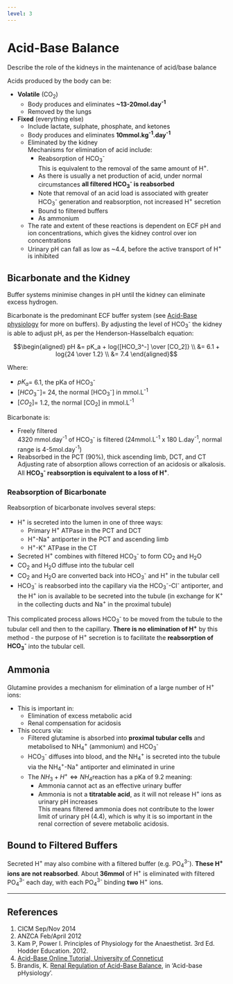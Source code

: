 ```yaml
---
level: 3
---
```


# Acid-Base Balance

:::CICM
Describe the role of the kidneys in the maintenance of acid/base balance
:::

Acids produced by the body can be:

* **Volatile** (CO~2~)\
    * Body produces and eliminates <strong>~13-20mol.day^-1^</strong>
    * Removed by the lungs
* **Fixed** (everything else)
    * Include lactate, sulphate, phosphate, and ketones
    * Body produces and eliminates <strong>10mmol.kg^-1^.day^-1^</strong>
    * Eliminated by the kidney\
    Mechanisms for elimination of acid include:
        * Reabsorption of HCO~3~^-^\
        This is equivalent to the removal of the same amount of H^+^.
        * As there is usually a net production of acid, under normal circumstances **all filtered HCO~3~^-^ is reabsorbed**
        * Note that removal of an acid load is associated with greater HCO~3~^-^ generation and reabsorption, not increased H^+^ secretion 
        * Bound to filtered buffers
        * As ammonium
    * The rate and extent of these reactions is dependent on ECF pH and ion concentrations, which gives the kidney control over ion concentrations
    * Urinary pH can fall as low as ~4.4, before the active transport of H^+^ is inhibited


## Bicarbonate and the Kidney

Buffer systems minimise changes in pH until the kidney can eliminate excess hydrogen.

Bicarbonate is the predominant ECF buffer system (see [Acid-Base physiology](principles-of-acid-base-physiology.md) for more on buffers). By adjusting the level of HCO~3~^-^ the kidney is able to adjust pH, as per the Henderson-Hasselbalch equation:

$$\begin{aligned}
pH &= pK_a + log{[HCO_3^-] \over [CO_2]} \\
&= 6.1 + log{24 \over 1.2} \\
&= 7.4
\end{aligned}$$

Where:

* $pK_a$= 6.1, the pKa of HCO~3~^-^
* $[HCO_3^-]$= 24, the normal [HCO~3~^-^] in mmol.L^-1^
* $[CO_2]$= 1.2, the normal [CO~2~] in mmol.L^-1^

Bicarbonate is:

* Freely filtered\
4320 mmol.day^-1^ of HCO~3~^-^ is filtered (24mmol.L^-1^ x 180 L.day^-1^, normal range is 4-5mol.day^-1^)
* Reabsorbed in the PCT (90%), thick ascending limb, DCT, and CT\
Adjusting rate of absorption allows correction of an acidosis or alkalosis. All **HCO~3~^-^ reabsorption is equivalent to a loss of H^+^**.

### Reabsorption of Bicarbonate

Reabsorption of bicarbonate involves several steps:

* H^+^ is secreted into the lumen in one of three ways:
    * Primary H^+^ ATPase in the PCT and DCT
    * H^+^-Na^+^ antiporter in the PCT and ascending limb
    * H^+^-K^+^ ATPase in the CT
* Secreted H^+^ combines with filtered HCO~3~^-^ to form CO~2~ and H~2~O
* CO~2~ and H~2~O diffuse into the tubular cell
* CO~2~ and H~2~O are converted back into HCO~3~^-^ and H^+^ in the tubular cell
* HCO~3~^-^ is reabsorbed into the capillary via the HCO~3~^-^-Cl^-^ antiporter, and the H^+^ ion is available to be secreted into the tubule (in exchange for K^+^ in the collecting ducts and Na^+^ in the proximal tubule)

This complicated process allows HCO~3~^-^ to be moved from the tubule to the tubular cell and then to the capillary. **There is no elimination of H^+^** by this method - the purpose of H^+^ secretion is to facilitate the **reabsorption of HCO~3~^-^** into the tubular cell.

## Ammonia

Glutamine provides a mechanism for elimination of a large number of H^+^ ions:

* This is important in:
    * Elimination of excess metabolic acid
    * Renal compensation for acidosis
* This occurs via:
    * Filtered glutamine is absorbed into **proximal tubular cells** and metabolised to NH~4~^+^ (ammonium) and HCO~3~^-^
    * HCO~3~^-^ diffuses into blood, and the NH~4~^+^ is secreted into the tubule via the NH~4~^+^-Na^+^ antiporter and eliminated in urine\
    * The $NH_3 + H^+ \Leftrightarrow NH_4$reaction has a pKa of 9.2 meaning:
        * Ammonia cannot act as an effective urinary buffer
        * Ammonia is not a **titratable acid**, as it will not release H^+^ ions as urinary pH increases\
        This means filtered ammonia does not contribute to the lower limit of urinary pH (4.4), which is why it is so important in the renal correction of severe metabolic acidosis.

## Bound to Filtered Buffers

Secreted H^+^ may also combine with a filtered buffer (e.g. PO~4~^3-^). **These H^+^ ions are not reabsorbed**. About **36mmol** of H^+^ is eliminated with filtered PO~4~^3-^ each day, with each PO~4~^3-^ binding **two** H^+^ ions.

---

## References

1. CICM Sep/Nov 2014
2. ANZCA Feb/April 2012
3. Kam P, Power I. Principles of Physiology for the Anaesthetist. 3rd Ed. Hodder Education. 2012.
4. [Acid-Base Online Tutorial, University of Conneticut](http://fitsweb.uchc.edu/student/selectives/TimurGraham/Bicarbonate_reabsorption.html)
5. Brandis, K. [Renal Regulation of Acid-Base Balance](http://www.anaesthesiamcq.com/AcidBaseBook/ab2_4b.php), in 'Acid-base pHysiology'.